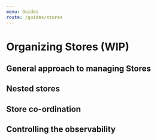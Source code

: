 ```yaml
---
menu: Guides
route: /guides/stores
---
```


# Organizing Stores (WIP)

## General approach to managing Stores

## Nested stores

## Store co-ordination

## Controlling the observability
